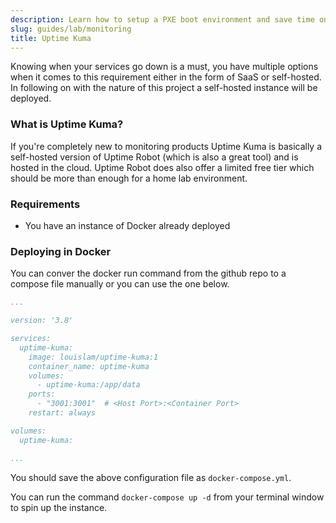 ```yaml
---
description: Learn how to setup a PXE boot environment and save time on all new VMs
slug: guides/lab/monitoring
title: Uptime Kuma
---
```


Knowing when your services go down is a must, you have multiple options when it comes to this requirement either in the form of SaaS or self-hosted. In following on with the nature of this project a self-hosted instance will be deployed.

### What is Uptime Kuma?

If you're completely new to monitoring products Uptime Kuma is basically a self-hosted version of Uptime Robot (which is also a great tool) and is hosted in the cloud. Uptime Robot does also offer a limited free tier which should be more than enough for a home lab environment.

### Requirements

- You have an instance of Docker already deployed

### Deploying in Docker

You can conver the docker run command from the github repo to a compose file manually or you can use the one below.

```yml
...

version: '3.8'

services:
  uptime-kuma:
    image: louislam/uptime-kuma:1
    container_name: uptime-kuma
    volumes:
      - uptime-kuma:/app/data
    ports:
      - "3001:3001"  # <Host Port>:<Container Port>
    restart: always

volumes:
  uptime-kuma:

...
```

You should save the above configuration file as `docker-compose.yml`.

You can run the command `docker-compose up -d` from your terminal window to spin up the instance.


